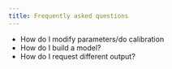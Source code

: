 ```yaml
---
title: Frequently asked questions
---
```


- How do I modify parameters/do calibration
- How do I build a model?
- How do I request different output?
